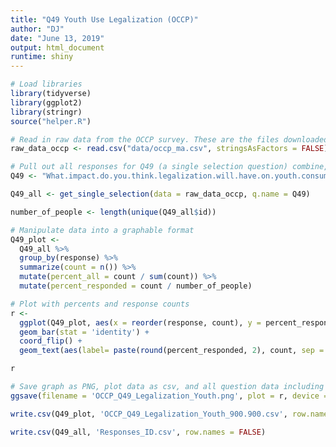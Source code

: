 ```yaml
---
title: "Q49 Youth Use Legalization (OCCP)"
author: "DJ"
date: "June 13, 2019"
output: html_document
runtime: shiny
---
```


```r
# Load libraries
library(tidyverse)
library(ggplot2)
library(stringr)
source("helper.R")
```

```r
# Read in raw data from the OCCP survey. These are the files downloaded from survey monkey saved as a .csv
raw_data_occp <- read.csv("data/occp_ma.csv", stringsAsFactors = FALSE)
```

```r
# Pull out all responses for Q49 (a single selection question) combine, then determine 'question n'
Q49 <- "What.impact.do.you.think.legalization.will.have.on.youth.consumption.of.cannabis."

Q49_all <- get_single_selection(data = raw_data_occp, q.name = Q49)

number_of_people <- length(unique(Q49_all$id))
```

```r
# Manipulate data into a graphable format
Q49_plot <- 
  Q49_all %>%
  group_by(response) %>%
  summarize(count = n()) %>%
  mutate(percent_all = count / sum(count)) %>%
  mutate(percent_responded = count / number_of_people)
```

```r
# Plot with percents and response counts
r <- 
  ggplot(Q49_plot, aes(x = reorder(response, count), y = percent_responded)) +
  geom_bar(stat = 'identity') +
  coord_flip() +
  geom_text(aes(label= paste(round(percent_responded, 2), count, sep = "***")))

r
```

```r
# Save graph as PNG, plot data as csv, and all question data including response IDs as csv (save question n and N at end of plot file as "_x.x")
ggsave(filename = 'OCCP_Q49_Legalization_Youth.png', plot = r, device = 'png')

write.csv(Q49_plot, 'OCCP_Q49_Legalization_Youth_900.900.csv', row.names = FALSE)

write.csv(Q49_all, 'Responses_ID.csv', row.names = FALSE)
```